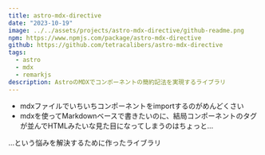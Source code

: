 ```yaml
---
title: astro-mdx-directive
date: "2023-10-19"
image: ../../assets/projects/astro-mdx-directive/github-readme.png
npm: https://www.npmjs.com/package/astro-mdx-directive
github: https://github.com/tetracalibers/astro-mdx-directive
tags:
  - astro
  - mdx
  - remarkjs
description: AstroのMDXでコンポーネントの簡約記法を実現するライブラリ
---
```


- mdxファイルでいちいちコンポーネントをimportするのがめんどくさい
- mdxを使ってMarkdownベースで書きたいのに、結局コンポーネントのタグが並んでHTMLみたいな見た目になってしまうのはちょっと…

…という悩みを解決するために作ったライブラリ
